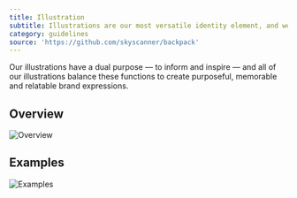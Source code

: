 ```yaml
---
title: Illustration
subtitle: Illustrations are our most versatile identity element, and we use them to great effect across a wide range of applications — from informative product flows to emotive advertising.
category: guidelines
source: 'https://github.com/skyscanner/backpack'
---
```


Our illustrations have a dual purpose — to inform and inspire — and all of our illustrations balance these functions to create purposeful, memorable and relatable brand expressions.

## Overview

![Overview](https://js.skyscnr.com/sttc/bpk-content/illustration_overview-7d284b4a.png)

## Examples

![Examples](https://js.skyscnr.com/sttc/bpk-content/illustration_examples-2753d1c9.png)

